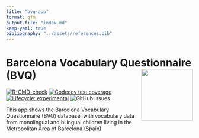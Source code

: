 ```yaml
---
title: "bvq-app"
format: gfm
output-file: "index.md"
keep-yaml: true
bibliography: "../assets/references.bib"
---
```



# Barcelona Vocabulary Questionnaire (BVQ) <a href="gongcastro.github.io/bvq-app"><img src="gongcastro.github.io/bvqdev/man/figures/logo.png" align="right" height="139" /></a>

<!-- badges: start -->
[![R-CMD-check](https://github.com/gongcastro/bvqdev/actions/workflows/check-standard.yaml/badge.svg)](https://github.com/gongcastro/bvqdev/actions/workflows/R-CMD-check.yaml)
[![Codecov test coverage](https://codecov.io/gh/gongcastro/bvqdev/branch/main/graph/badge.svg)](https://app.codecov.io/gh/gongcastro/bvqdev?branch=main)
[![Lifecycle: experimental](https://img.shields.io/badge/lifecycle-experimental-orange.svg)](https://lifecycle.r-lib.org/articles/stages.html#experimental)
![GitHub issues](https://img.shields.io/github/issues/gongcastro/bvqdev)
<!-- badges: end -->

This app shows the Barcelona Vocabulary Questionnaire (BVQ) database, with vocabulary data from monolingual and bilingual children living in the Metropolitan Area of Barcelona (Spain).
